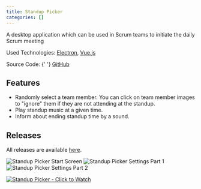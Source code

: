 ```yaml
---
title: Standup Picker
categories: []
---
```



A desktop application which can be used in Scrum teams to initiate the daily Scrum meeting

Used Technologies: [Electron](https://electronjs.org/), [Vue.js](https://vuejs.org/)

<span>
  Source Code: {' '}
  <a
    href={config.projects[1].urls.github}
    target="_blank"
    rel="noopener noreferrer"
  >
    GitHub
  </a>
</span>

## Features

- Randomly select a team member. You can click on team member images to "ignore" them if they are not attending at the standup.
- Play standup music at a given time.
- Inform about ending standup time by a sound.

## Releases

All releases are available [here](https://github.com/Mokkapps/scrum-daily-standup-picker/releases).

![Standup Picker Start Screen](./images/standup-picker.jpg)
![Standup Picker Settings Part 1](./images/standup-picker-settings-1.jpg)
![Standup Picker Settings Part 2](./images/standup-picker-settings-2.jpg)

[![Standup Picker - Click to Watch](./images/youtube_video_thumbnail.png)](https://youtu.be/7MHk09N5APM 'Standup Picker')
